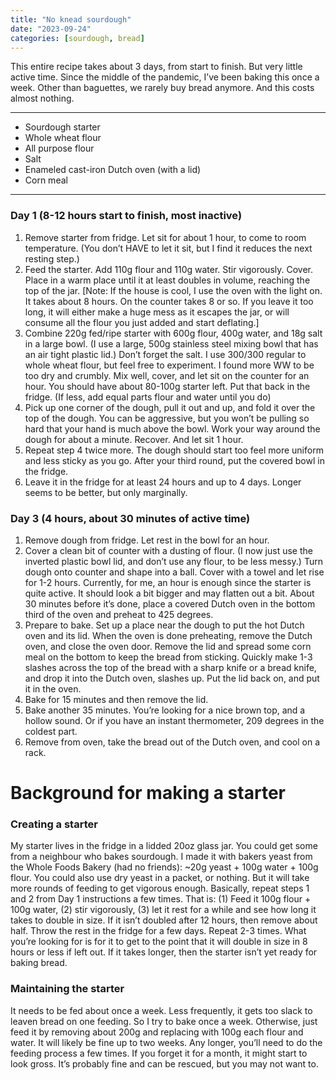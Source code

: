 ```yaml
---
title: "No knead sourdough"
date: "2023-09-24"
categories: [sourdough, bread]
---
```


This entire recipe takes about 3 days, from start to finish. But very little
active time. Since the middle of the pandemic, I've been baking this once a 
week. Other than baguettes, we rarely buy bread anymore. And this costs almost
nothing.

---

- Sourdough starter
- Whole wheat flour
- All purpose flour
- Salt
- Enameled cast-iron Dutch oven (with a lid)
- Corn meal

---


### Day 1 (8-12 hours start to finish, most inactive)

1. Remove starter from fridge. Let sit for about 1 hour, to come to room 
temperature. (You don’t HAVE to let it sit, but I find it reduces the next 
resting step.)
2. Feed the starter. Add 110g flour and 110g water. Stir vigorously. Cover. 
Place in a warm place until it at least doubles in volume, reaching the top of 
the jar. [Note: If the house is cool, I use the oven with the light on. It takes
about 8 hours. On the counter takes 8 or so. If you leave it too long, it will 
either make a huge mess as it escapes the jar, or will consume all the flour 
you just added and start deflating.]
3. Combine 220g fed/ripe starter with 600g flour, 400g water, and 18g salt in a
large bowl. (I use a large, 500g stainless steel mixing bowl that has an air 
tight plastic lid.) Don’t forget the salt. I use 300/300 regular to whole wheat
flour, but feel free to experiment. I found more WW to be too dry and crumbly. 
Mix well, cover, and let sit on the counter for an hour. You should have about
80-100g starter left. Put that back in the fridge. (If less, add equal parts 
flour and water until you do)
4. Pick up one corner of the dough, pull it out and up, and fold it over the 
top of the dough. You can be aggressive, but you won’t be pulling so hard that 
your hand is much above the bowl. Work your way around the dough for about a 
minute. Recover. And let sit 1 hour.
5. Repeat step 4 twice more. The dough should start too feel more uniform and 
less sticky as you go. After your third round, put the covered bowl in the 
fridge.
6. Leave it in the fridge for at least 24 hours and up to 4 days. Longer seems 
to be better, but only marginally.

### Day 3 (4 hours, about 30 minutes of active time)

1. Remove dough from fridge. Let rest in the bowl for an hour.
2. Cover a clean bit of counter with a dusting of flour. (I now just use the 
inverted plastic bowl lid, and don’t use any flour, to be less messy.) Turn 
dough onto counter and shape into a ball. Cover with a towel and let rise for 
1-2 hours. Currently, for me, an hour is enough since the starter is quite 
active. It should look a bit bigger and may flatten out a bit. About 30 minutes
before it’s done, place a covered Dutch oven in the bottom third of the oven 
and preheat to 425 degrees.
3. Prepare to bake. Set up a place near the dough to put the hot Dutch oven and
its lid. When the oven is done preheating, remove the Dutch oven, and close the
oven door. Remove the lid and spread some corn meal on the bottom to keep the 
bread from sticking. Quickly make 1-3 slashes across the top of the bread with a
sharp knife or a bread knife, and drop it into the Dutch oven, slashes up. Put 
the lid back on, and put it in the oven.
4. Bake for 15 minutes and then remove the lid.
5. Bake another 35 minutes. You’re looking for a nice brown top, and a hollow 
sound. Or if you have an instant thermometer, 209 degrees in the coldest part.
6. Remove from oven, take the bread out of the Dutch oven, and cool on a rack.


# Background for making a starter

### Creating a starter

My starter lives in the fridge in a lidded 20oz glass jar. You could get some from a neighbour who bakes sourdough. I made it with bakers yeast from the Whole Foods Bakery (had no friends): ~20g yeast + 100g water + 100g flour. You could also use dry yeast in a packet, or nothing. But it will take more rounds of feeding to get vigorous enough. Basically, repeat steps 1 and 2 from Day 1 instructions a few times. That is: (1) Feed it 100g flour + 100g water, (2) stir vigorously, (3) let it rest for a while and see how long it takes to double in size. If it isn’t doubled after 12 hours, then remove about half. Throw the rest in the fridge for a few days. Repeat 2-3 times. What you’re looking for is for it to get to the point that it will double in size in 8 hours or less if left out. If it takes longer, then the starter isn’t yet ready for baking bread.

### Maintaining the starter

It needs to be fed about once a week. Less frequently, it gets too slack to leaven bread on one feeding. So I try to bake once a week. Otherwise, just feed it by removing about 200g and replacing with 100g each flour and water. It will likely be fine up to two weeks. Any longer, you’ll need to do the feeding process a few times. If you forget it for a month, it might start to look gross. It’s probably fine and can be rescued, but you may not want to.

